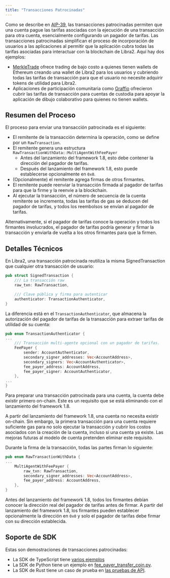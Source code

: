 ```yaml
---
title: "Transacciones Patrocinadas"
---
```


Como se describe en [AIP-39](https://github.com/libra2-foundation/AIPs/blob/main/aips/aip-39.md), las transacciones patrocinadas permiten que una cuenta pague las tarifas asociadas con la ejecución de una transacción para otra cuenta, esencialmente configurando un pagador de tarifas. Las transacciones patrocinadas simplifican el proceso de incorporación de usuarios a las aplicaciones al permitir que la aplicación cubra todas las tarifas asociadas para interactuar con la blockchain de Libra2. Aquí hay dos ejemplos:

- [MerkleTrade](https://merkle.trade/) ofrece trading de bajo costo a quienes tienen wallets de Ethereum creando una wallet de Libra2 para los usuarios y cubriendo todas las tarifas de transacción para que el usuario no necesite adquirir tokens de utilidad para Libra2.
- Aplicaciones de participación comunitaria como [Graffio](https://medium.com/libra2labs/graffio-web3s-overnight-sensation-81a6cf18b626) ofrecieron cubrir las tarifas de transacción para cuentas de custodia para apoyar la aplicación de dibujo colaborativo para quienes no tienen wallets.

## Resumen del Proceso

El proceso para enviar una transacción patrocinada es el siguiente:

- El remitente de la transacción determina la operación, como se define por un `RawTransaction`.
- El remitente genera una estructura `RawTransactionWithData::MultiAgentWithFeePayer`
  - Antes del lanzamiento del framework 1.8, esto debe contener la dirección del pagador de tarifas.
  - Después del lanzamiento del framework 1.8, esto puede establecerse opcionalmente en `0x0`.
- (Opcionalmente) el remitente agrega firmas de otros firmantes.
- El remitente puede reenviar la transacción firmada al pagador de tarifas para que la firme y la reenvíe a la blockchain.
- Al ejecutar la transacción, el número de secuencia de la cuenta remitente se incrementa, todas las tarifas de gas se deducen del pagador de tarifas, y todos los reembolsos se envían al pagador de tarifas.

Alternativamente, si el pagador de tarifas conoce la operación y todos los firmantes involucrados, el pagador de tarifas podría generar y firmar la transacción y enviarla de vuelta a los otros firmantes para que la firmen.

## Detalles Técnicos

En Libra2, una transacción patrocinada reutiliza la misma SignedTransaction que cualquier otra transacción de usuario:

```rust
pub struct SignedTransaction {
    /// La transacción raw
    raw_txn: RawTransaction,

    /// Clave pública y firma para autenticar
    authenticator: TransactionAuthenticator,
}
```

La diferencia está en el `TransactionAuthenticator`, que almacena la autorización del pagador de tarifas de la transacción para extraer tarifas de utilidad de su cuenta:

```rust
pub enum TransactionAuthenticator {
...
    /// Transacción multi-agente opcional con un pagador de tarifas.
    FeePayer {
        sender: AccountAuthenticator,
        secondary_signer_addresses: Vec<AccountAddress>,
        secondary_signers: Vec<AccountAuthenticator>,
        fee_payer_address: AccountAddress,
        fee_payer_signer: AccountAuthenticator,
    },
...
}
```

Para preparar una transacción patrocinada para una cuenta, la cuenta debe existir primero on-chain. Este es un requisito que se está eliminando con el lanzamiento del framework 1.8.

A partir del lanzamiento del framework 1.8, una cuenta no necesita existir on-chain. Sin embargo, la primera transacción para una cuenta requiere suficiente gas para no solo ejecutar la transacción y cubrir los costos asociados con la creación de la cuenta, incluso si una cuenta ya existe. Las mejoras futuras al modelo de cuenta pretenden eliminar este requisito.

Durante la firma de la transacción, todas las partes firman lo siguiente:

```rust
pub enum RawTransactionWithData {
...
    MultiAgentWithFeePayer {
        raw_txn: RawTransaction,
        secondary_signer_addresses: Vec<AccountAddress>,
        fee_payer_address: AccountAddress,
    },
}
```

Antes del lanzamiento del framework 1.8, todos los firmantes debían conocer la dirección real del pagador de tarifas antes de firmar. A partir del lanzamiento del framework 1.8, los firmantes pueden establecer opcionalmente la dirección en `0x0` y solo el pagador de tarifas debe firmar con su dirección establecida.

## Soporte de SDK

Estas son demostraciones de transacciones patrocinadas:

- La SDK de TypeScript tiene [varios ejemplos](https://github.com/libra2org/libra2-ts-sdk/tree/main/examples/typescript-esm/sponsored_transactions)
- La SDK de Python tiene un ejemplo en [fee\_payer\_transfer\_coin.py](https://github.com/libra2org/libra2-python-sdk/blob/main/examples/fee_payer_transfer_coin.py).
- La SDK de Rust tiene un caso de prueba en [las pruebas de API](https://github.com/libra2org/libra2-core/blob/0a62e54e13bc5da604ceaf39efed5c012a292078/api/src/tests/transactions_test.rs#L255).
